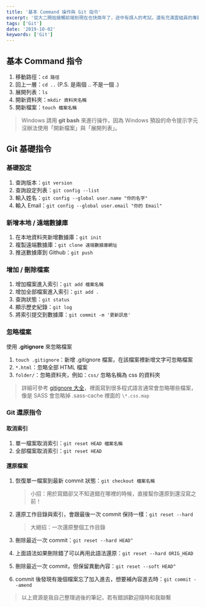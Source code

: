 ```yaml
---
title: '基本 Command 操作與 Git 指令'
excerpt: '從大二開始接觸前端到現在也快兩年了，途中有煩人的考試，還有充滿雲組員的專題 👻 不過還是陸續學習了 HTML、CSS、jQuery、RWD、JavaScript、Bootstrap，而現在終於要回頭補上 Git 了！雖然目前用 Github Desktop 也可以完成大部分需要的動作，不過 Git 也是遲早要學會的東西，剛好最近的進度告一段落，就順便學個 Git 當作休閒放鬆一下吧。'
tags: ['Git']
date: '2019-10-02'
keywords: ['Git']
---
```


## 基本 Command 指令

1. 移動路徑：`cd 路徑`
2. 回上一層：`cd ..` (P.S. 是兩個 .. 不是一個 .)
3. 展開列表：`ls`
4. 開新資料夾：`mkdir 資料夾名稱`
5. 開新檔案：`touch 檔案名稱`

> Windows 請用 **git bash** 來進行操作，因為 Windows 預設的命令提示字元沒辦法使用「開新檔案」與「展開列表」。

## Git 基礎指令

### 基礎設定

1. 查詢版本：`git version`
2. 查詢設定列表：`git config --list`
3. 輸入姓名：`git config --global user.name "你的名字"`
4. 輸入 Email：`git config --global user.email "你的 Email"`

### 新增本地 / 遠端數據庫

1. 在本地資料夾新增數據庫：`git init`
2. 複製遠端數據庫：`git clone 遠端數據庫網址`
3. 推送數據庫到 Github：`git push`

### 增加 / 刪除檔案

1. 增加檔案進入索引：`git add 檔案名稱`
2. 增加全部檔案進入索引：`git add .`
3. 查詢狀態：`git status`
4. 顯示歷史紀錄：`git log`
5. 將索引提交到數據庫：`git commit -m '更新訊息'`

### 忽略檔案

使用 **.gitignore** 來忽略檔案

1. `touch .gitignore`：新增 .gitignore 檔案，在該檔案裡新增文字可忽略檔案
2. `*.html`：忽略全部 HTML 檔案
3. `folder/`：忽略資料夾，例如：`css/` 忽略名稱為 css 的資料夾

> 詳細可參考 [gitignore 大全](https://github.com/github/gitignore)，裡面寫到很多程式語言通常會忽略哪些檔案，像是 SASS 會忽略掉 .sass-cache 裡面的 `\*.css.map`

### Git 還原指令

#### 取消索引

1. 單一檔案取消索引：`git reset HEAD 檔案名稱`
2. 全部檔案取消索引：`git reset HEAD`

#### 還原檔案

1. 恢復單一檔案到最新 commit 狀態：`git checkout 檔案名稱`

   > 小招：用於寫錯卻又不知道錯在哪裡的時候，直接幫你還原到還沒寫之前！

2. 還原工作目錄與索引，會跟最後一次 commit 保持一樣：`git reset --hard`

   > 大絕招：一次還原整個工作目錄

3. 刪除最近一次 commit：`git reset --hard HEAD^`
4. 上面語法如果刪除錯了可以再用此語法還原：`git reset --hard ORIG_HEAD`
5. 刪除最近一次 commit，但保留異動內容：`git reset --soft HEAD^`
6. commit 後發現有幾個檔案忘了加入進去，想要補內容進去時：`git commit --amend`

> 以上資源是我自己整理過後的筆記，若有錯誤歡迎隨時和我聯繫
